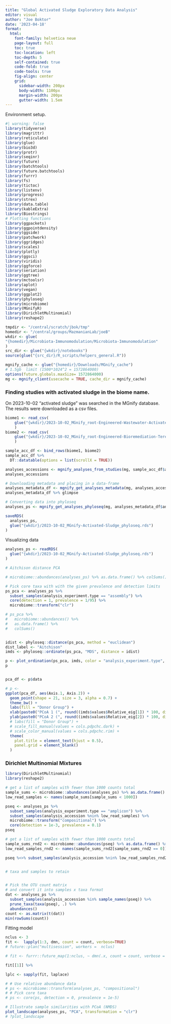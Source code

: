 ```yaml
---
title: "Global Activated Sludge Exploratory Data Analysis"
editor: visual
author: "Joe Boktor"
date: '2023-04-18'
format: 
  html:
    font-family: helvetica neue
    page-layout: full
    toc: true
    toc-location: left
    toc-depth: 5
    self-contained: true
    code-fold: true
    code-tools: true
    fig-align: center
    grid:
      sidebar-width: 200px
      body-width: 1100px
      margin-width: 200px
      gutter-width: 1.5em
---
```


Environment setup.

```r
#| warning: false
library(tidyverse)
library(magrittr)
library(reticulate)
library(glue)
library(bio3d)
library(protr)
library(seqinr)
library(future)
library(batchtools)
library(future.batchtools)
library(furrr)
library(fs)
library(tictoc)
library(listenv)
library(progress)
library(strex)
library(data.table)
library(kableExtra)
library(Biostrings)
# Plotting functions
library(ggpackets)
library(ggpointdensity)
library(ggside)
library(patchwork)
library(ggridges)
library(scales)
library(plotly)
library(ggsci)
library(viridis)
library(ggforce)
library(seriation)
library(ggtree)
library(mctoolsr)
library(aplot)
library(vegan)
library(ggplot2)
library(phyloseq)
library(microbiome)
library(MGnifyR)
library(DirichletMultinomial)
library(reshape2)

tmpdir <- "/central/scratch/jbok/tmp"
homedir <- "/central/groups/MazmanianLab/joeB"
wkdir <- glue(
"{homedir}/Microbiota-Immunomodulation/Microbiota-Immunomodulation"
)
src_dir <- glue("{wkdir}/notebooks")
source(glue("{src_dir}/R_scripts/helpers_general.R"))

mgnify_cache <- glue("{homedir}/Downloads/MGnify_cache")
# 1.5gb  limit (1500*1024^2 = 1572864000)
options(future.globals.maxSize= 1572864000)
mg <- mgnify_client(usecache = TRUE, cache_dir = mgnify_cache)
```



### Finding studies with activated sludge in the biome name.
On 2023-10-02 "activated sludge" was searched in the MGnify database. The results were downloaded as a csv files.

```r
biome1 <- read_csv(
    glue("{wkdir}/2023-10-02_MGnify_root-Engineered-Wastewater-Activated Sludge.csv")
    )
biome2 <- read_csv(
    glue("{wkdir}/2023-10-02_MGnify_root-Engineered-Bioremediation-Terephthalate-Wastewater-Activated sludge.csv")
    )

sample_acc_df <- bind_rows(biome1, biome2)
sample_acc_df %>%
  DT::datatable(options = list(scrollX = TRUE))

```

```r
analyses_accessions <- mgnify_analyses_from_studies(mg, sample_acc_df$accession)
analyses_accessions

# Downloading metadata and placing in a data-frame
analyses_metadata_df <- mgnify_get_analyses_metadata(mg, analyses_accessions)
analyses_metadata_df %>% glimpse

# Converting data into phyloseq
analyses_ps <- mgnify_get_analyses_phyloseq(mg, analyses_metadata_df$analysis_accession, tax_SU = "SSU")

saveRDS(
  analyses_ps, 
  glue("{wkdir}/2023-10-02_MGnify-Activated-Sludge_phyloseq.rds")
)

```

Visualizing data

```r
analyses_ps <- readRDS(
  glue("{wkdir}/2023-10-02_MGnify-Activated-Sludge_phyloseq.rds")
)
```

```r

# Aitchison distance PCA

# microbiome::abundances(analyses_ps) %>% as.data.frame() %>% colSums() > 5

# Pick core taxa with with the given prevalence and detection limits
ps_pca <- analyses_ps %>% 
  subset_samples(analysis_experiment.type == "assembly") %>% 
  core(detection = 1, prevalence = 1/95) %>%
  microbiome::transform("clr")

# ps_pca %>% 
#   microbiome::abundances() %>% 
#   as.data.frame() %>% 
#   colSums()


idist <- phyloseq::distance(ps_pca, method = "euclidean")
dist_label <- "Aitchison"
imds <- phyloseq::ordinate(ps_pca, "MDS", distance = idist)

p <- plot_ordination(ps_pca, imds, color = "analysis_experiment.type", axes = c(1, 2))
p


pca_df <- p$data

# p <- 
ggplot(pca_df, aes(Axis.1, Axis.2)) + 
  geom_point(shape = 21, size = 3, alpha = 0.7) +
  theme_bw() +
  labs(fill = "Donor Group") +
  xlab(paste0("PCoA 1 (", round((imds$values$Relative_eig[1]) * 100, digits = 2), "%)")) +
  ylab(paste0("PCoA 2 (", round((imds$values$Relative_eig[2]) * 100, digits = 2), "%)")) +
  # labs(fill = "Donor Group") +
  # scale_fill_manual(values = cols.pdpchc.dark) +
  # scale_color_manual(values = cols.pdpchc.rim) +
  theme(
    plot.title = element_text(hjust = 0.5),
    panel.grid = element_blank()
  )

```

### Dirichlet Multinomial Mixtures

```r
library(DirichletMultinomial)
library(reshape2)

# get a list of samples with fewer than 1000 counts total 
sample_sums <- microbiome::abundances(analyses_ps) %>% as.data.frame() %>% colSums()
low_read_samples <- names(sample_sums[sample_sums < 1000])

pseq <- analyses_ps %>% 
  subset_samples(analysis_experiment.type == "amplicon") %>% 
  subset_samples(analysis_accession %nin% low_read_samples) %>% 
  microbiome::transform("compositional") %>%
  core(detection = 1e-3, prevalence = 0.1)
pseq

# get a list of samples with fewer than 1000 counts total 
sample_sums_rnd2 <- microbiome::abundances(pseq) %>% as.data.frame() %>% colSums()
low_read_samples_rnd2 <- names(sample_sums_rnd2[sample_sums_rnd2 == 0])

pseq %<>% subset_samples(analysis_accession %nin% low_read_samples_rnd2)


# taxa and samples to retain


# Pick the OTU count matrix
# and convert it into samples x taxa format
dat <- analyses_ps %>% 
  subset_samples(analysis_accession %in% sample_names(pseq)) %>%
  prune_taxa(taxa(pseq), .) %>%
  abundances()
count <- as.matrix(t(dat))
min(rowSums(count))

```

Fitting model
```r

nclus <- 3
fit <-  lapply(1:3, dmn, count = count, verbose=TRUE)
# future::plan("multisession", workers =  nclus)

# fit <- furrr::future_map(1:nclus, ~ dmn(.x, count = count, verbose = TRUE))


```


```r

fit[[1]] %>% 

```

```r
lplc <- sapply(fit, laplace)

```


```r
# # Use relative abundance data
# ps <- microbiome::transform(analyses_ps, "compositional")
# # Pick core taxa
# ps <- core(ps, detection = 0, prevalence = 1e-5)

# Illustrate sample similarities with PCoA (NMDS)
plot_landscape(analyses_ps, "PCA", transformation = "clr")
# ?plot_landscape
```